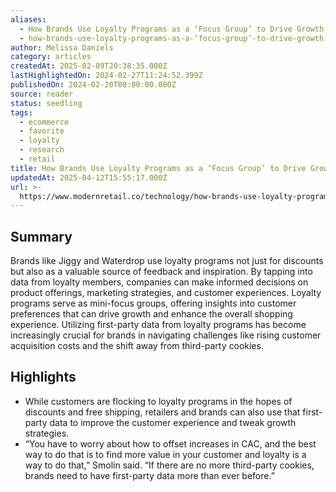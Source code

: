 ```yaml
---
aliases:
  - How Brands Use Loyalty Programs as a ‘Focus Group’ to Drive Growth
  - how-brands-use-loyalty-programs-as-a-‘focus-group’-to-drive-growth
author: Melissa Daniels
category: articles
createdAt: 2025-02-09T20:38:35.000Z
lastHighlightedOn: 2024-02-27T11:24:52.399Z
publishedOn: 2024-02-20T00:00:00.000Z
source: reader
status: seedling
tags:
  - ecommerce
  - favorite
  - loyalty
  - research
  - retail
title: How Brands Use Loyalty Programs as a ‘Focus Group’ to Drive Growth
updatedAt: 2025-04-12T15:55:17.000Z
url: >-
  https://www.modernretail.co/technology/how-brands-use-loyalty-programs-as-a-focus-group-to-drive-growth/?utm_source=ecommerceweekly&utm_campaign=mrdis&utm_medium=email
---
```

## Summary

Brands like Jiggy and Waterdrop use loyalty programs not just for discounts but also as a valuable source of feedback and inspiration. By tapping into data from loyalty members, companies can make informed decisions on product offerings, marketing strategies, and customer experiences. Loyalty programs serve as mini-focus groups, offering insights into customer preferences that can drive growth and enhance the overall shopping experience. Utilizing first-party data from loyalty programs has become increasingly crucial for brands in navigating challenges like rising customer acquisition costs and the shift away from third-party cookies.

## Highlights

- While customers are flocking to loyalty programs in the hopes of discounts and free shipping, retailers and brands can also use that first-party data to improve the customer experience and tweak growth strategies.
- “You have to worry about how to offset increases in CAC, and the best way to do that is to find more value in your customer and loyalty is a way to do that,” Smolin said. “If there are no more third-party cookies, brands need to have first-party data more than ever before.”
